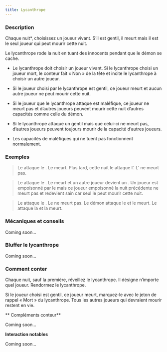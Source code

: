 ```yaml
---
title: Lycanthrope
---
```



<Role LYCANTHROPE header />

### Description

Chaque nuit*, choisissez un joueur vivant. S’il est gentil, il meurt mais il est le seul joueur qui peut mourir cette nuit.

Le lycanthrope rode la nuit en tuant des innocents pendant que le démon se cache.

-   Le lycanthrope doit choisir un joueur vivant. Si le lycanthrope choisi un joueur mort, le conteur fait « Non » de la tête et incite le lycanthrope à choisir un autre joueur. 

-   Si le joueur choisi par le lycanthrope est gentil, ce joueur meurt et aucun autre joueur ne peut mourir cette nuit.

-   Si le joueur que le lycanthrope attaque est maléfique, ce joueur ne meurt pas et d’autres joueurs peuvent mourir cette nuit d’autres capacités comme celle du démon.

-   Si le lycanthrope attaque un gentil mais que celui-ci ne meurt pas, d’autres joueurs peuvent toujours mourir de la capacité d’autres joueurs.

-   Les capacités de maléfiques qui ne tuent pas fonctionnent normalement.

### Exemples

> Le <Role LYCANTHROPE /> attaque le <Role SOLDAT />. Le <Role SOLDAT /> meurt. Plus tard, cette nuit le <Role IMP /> attaque l’<Role AMNESIQUE />. L’<Role AMNESIQUE /> ne meurt pas.

> Le <Role LYCANTHROPE /> attaque le <Role FERMIER />. Le <Role FERMIER /> meurt et un autre joueur devient un <Role FERMIER />. Un joueur est empoisonné par le <Role PUKKA /> mais ce joueur empoisonné la nuit précédente ne meurt pas et redevient sain car seul le <Role FERMIER /> peut mourir cette nuit.

> Le <Role LYCANTHROPE /> attaque le <Role PARRAIN />. Le <Role PARRAIN /> ne meurt pas. Le démon attaque le <Role LYCANTHROPE /> et le <Role LYCANTHROPE /> meurt. Le <Role PARRAIN /> attaque la <Role LAVANDIERE /> et la <Role LAVANDIERE /> meurt.

### Mécaniques et conseils

Coming soon...

### Bluffer le lycanthrope

Coming soon...

### Comment conter

Chaque nuit, sauf la première, réveillez le lycanthrope. Il désigne n’importe quel joueur. Rendormez le lycanthrope.

Si le joueur choisi est gentil, ce joueur meurt, marquez-le avec le jeton de rappel « Mort » du lycanthrope. Tous les autres joueurs qui devraient mourir restent en vie.

** Compléments conteur**

Coming soon...

**Interaction notables**

Coming soon...

